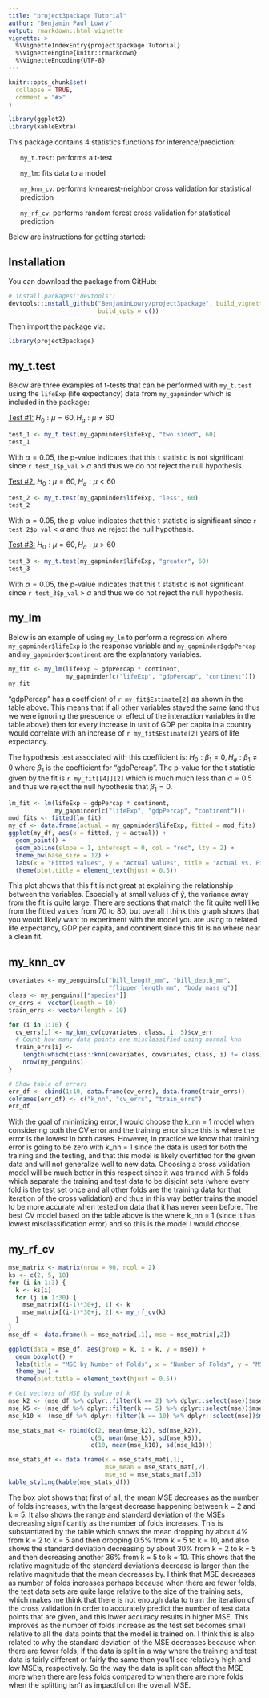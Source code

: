```yaml
---
title: "project3package Tutorial"
author: "Benjamin Paul Lowry"
output: rmarkdown::html_vignette
vignette: >
  %\VignetteIndexEntry{project3package Tutorial}
  %\VignetteEngine{knitr::rmarkdown}
  %\VignetteEncoding{UTF-8}
---
```


```r
knitr::opts_chunk$set(
  collapse = TRUE,
  comment = "#>"
)

library(ggplot2)
library(kableExtra)
```

This package contains 4 statistics functions for inference/prediction:
<ul>`my_t.test`: performs a t-test</ul>
<ul>`my_lm`: fits data to a model</ul>
<ul>`my_knn_cv`: performs k-nearest-neighbor cross validation for statistical prediction</ul>
<ul>`my_rf_cv`: performs random forest cross validation for statistical prediction</ul>

Below are instructions for getting started:

## Installation

You can download the package from GitHub:

``` r
# install.packages("devtools")
devtools::install_github("BenjaminLowry/project3package", build_vignette = TRUE, 
                         build_opts = c())
```

Then import the package via:

```r
library(project3package)
```

## my_t.test

Below are three examples of t-tests that can be performed with `my_t.test` using the `lifeExp` (life expectancy) data from `my_gapminder` which is included in the package:

<u>Test #1:</u> $H_0 : \mu = 60, H_a : \mu \ne 60$

```r
test_1 <- my_t.test(my_gapminder$lifeExp, "two.sided", 60)
test_1
```

With $\alpha = 0.05$, the p-value indicates that this t statistic is not significant since `r test_1$p_val` > $\alpha$ and thus we do not reject the null hypothesis.

<u>Test #2:</u> $H_0 : \mu = 60, H_a : \mu < 60$

```r
test_2 <- my_t.test(my_gapminder$lifeExp, "less", 60)
test_2
```

With $\alpha = 0.05$, the p-value indicates that this t statistic is significant since `r test_2$p_val` < $\alpha$ and thus we reject the null hypothesis.

<u>Test #3:</u> $H_0 : \mu = 60, H_a : \mu > 60$

```r
test_3 <- my_t.test(my_gapminder$lifeExp, "greater", 60)
test_3
```

With $\alpha = 0.05$, the p-value indicates that this t statistic is not significant since `r test_3$p_val` > $\alpha$ and thus we do not reject the null hypothesis.

## my_lm

Below is an example of using `my_lm` to perform a regression where `my_gapminder$lifeExp` is the response variable and `my_gapminder$gdpPercap` and `my_gapminder$continent` are the explanatory variables.

```r
my_fit <- my_lm(lifeExp ~ gdpPercap * continent, 
                my_gapminder[c("lifeExp", "gdpPercap", "continent")])
my_fit
```

"gdpPercap" has a coefficient of `r my_fit$Estimate[2]` as shown in the table above. This means that if all other variables stayed the same (and thus we were ignoring the prescence or effect of the interaction variables in the table above) then for every increase in unit of GDP per capita in a country would correlate with an increase of `r my_fit$Estimate[2]` years of life expectancy.

The hypothesis test associated with this coefficient is: $H_0: \beta_1 = 0, H_a: \beta_1 \ne 0$ where $\beta_1$ is the coefficient for "gdpPercap". The p-value for the t statistic given by the fit is `r my_fit[[4]][2]` which is much much less than $\alpha = 0.5$ and thus we reject the null hypothesis that $\beta_1 = 0$. 

```r
lm_fit <- lm(lifeExp ~ gdpPercap * continent, 
             my_gapminder[c("lifeExp", "gdpPercap", "continent")])
mod_fits <- fitted(lm_fit)
my_df <- data.frame(actual = my_gapminder$lifeExp, fitted = mod_fits)
ggplot(my_df, aes(x = fitted, y = actual)) +
  geom_point() +
  geom_abline(slope = 1, intercept = 0, col = "red", lty = 2) + 
  theme_bw(base_size = 12) +
  labs(x = "Fitted values", y = "Actual values", title = "Actual vs. Fitted") +
  theme(plot.title = element_text(hjust = 0.5))
```

This plot shows that this fit is not great at explaining the relationship between the variables. Especially at small values of $\hat{y}$, the variance away from the fit is quite large. There are sections that match the fit quite well like from the fitted values from 70 to 80, but overall I think this graph shows that you would likely want to experiment with the model you are using to related life expectancy, GDP per capita, and continent since this fit is no where near a clean fit.

## my_knn_cv

```r
covariates <- my_penguins[c("bill_length_mm", "bill_depth_mm", 
                            "flipper_length_mm", "body_mass_g")]
class <- my_penguins[["species"]]
cv_errs <- vector(length = 10)
train_errs <- vector(length = 10)

for (i in 1:10) {
  cv_errs[i] <- my_knn_cv(covariates, class, i, 5)$cv_err
  # Count how many data points are misclassified using normal knn
  train_errs[i] <- 
    length(which(class::knn(covariates, covariates, class, i) != class)) / 
    nrow(my_penguins)
}

# Show table of errors
err_df <- cbind(1:10, data.frame(cv_errs), data.frame(train_errs))
colnames(err_df) <- c("k_nn", "cv_errs", "train_errs")
err_df
```

With the goal of minimizing error, I would choose the k_nn = 1 model when considering both the CV error and the training error since this is where the error is the lowest in both cases. However, in practice we know that training error is going to be zero with k_nn = 1 since the data is used for both the training and the testing, and that this model is likely overfitted for the given data and will not generalize well to new data. Choosing a cross validation model will be much better in this respect since it was trained with 5 folds which separate the training and test data to be disjoint sets (where every fold is the test set once and all other folds are the training data for that iteration of the cross validation) and thus in this way better trains the model to be more accurate when tested on data that it has never seen before. The best CV model based on the table above is the where k_nn = 1 (since it has lowest misclassification error) and so this is the model I would choose.


## my_rf_cv

```r
mse_matrix <- matrix(nrow = 90, ncol = 2)
ks <- c(2, 5, 10)
for (i in 1:3) {
  k <- ks[i]
  for (j in 1:30) {
    mse_matrix[(i-1)*30+j, 1] <- k
    mse_matrix[(i-1)*30+j, 2] <- my_rf_cv(k)
  }
}
mse_df <- data.frame(k = mse_matrix[,1], mse = mse_matrix[,2])

ggplot(data = mse_df, aes(group = k, x = k, y = mse)) + 
  geom_boxplot() +
  labs(title = "MSE by Number of Folds", x = "Number of Folds", y = "MSE") +
  theme_bw() + 
  theme(plot.title = element_text(hjust = 0.5))

# Get vectors of MSE by value of k
mse_k2 <- (mse_df %>% dplyr::filter(k == 2) %>% dplyr::select(mse))$mse
mse_k5 <- (mse_df %>% dplyr::filter(k == 5) %>% dplyr::select(mse))$mse
mse_k10 <- (mse_df %>% dplyr::filter(k == 10) %>% dplyr::select(mse))$mse

mse_stats_mat <- rbind(c(2, mean(mse_k2), sd(mse_k2)), 
                       c(5, mean(mse_k5), sd(mse_k5)), 
                       c(10, mean(mse_k10), sd(mse_k10)))

mse_stats_df <- data.frame(k = mse_stats_mat[,1],
                           mse_mean = mse_stats_mat[,2], 
                           mse_sd = mse_stats_mat[,3])
kable_styling(kable(mse_stats_df))
```

The box plot shows that first of all, the mean MSE decreases as the number of folds increases, with the largest decrease happening between k = 2 and k = 5. It also shows the range and standard deviation of the MSEs decreasing significantly as the number of folds increases. This is substantiated by the table which shows the mean dropping by about 4% from k = 2 to k = 5 and then dropping 0.5% from k = 5 to k = 10, and also shows the standard deviation decreasing by about 30% from k = 2 to k = 5 and then decreasing another 36% from k = 5 to k = 10. This shows that the relative magnitude of the standard deviation's decrease is larger than the relative magnitude that the mean decreases by. I think that MSE decreases as number of folds increases perhaps because when there are fewer folds, the test data sets are quite large relative to the size of the training sets, which makes me think that there is not enough data to train the iteration of the cross validation in order to accurately predict the number of test data points that are given, and this lower accuracy results in higher MSE. This improves as the number of folds increase as the test set becomes small relative to all the data points that the model is trained on. I think this is also related to why the standard deviation of the MSE decreases because when there are fewer folds, if the data is split in a way where the training and test data is fairly different or fairly the same then you'll see relatively high and low MSE's, respectively. So the way the data is split can affect the MSE more when there are less folds compared to when there are more folds when the splitting isn't as impactful on the overall MSE.

